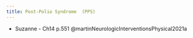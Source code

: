 ```yaml
---
title: Post-Polio Syndrome  (PPS)
---
```


:::{.callout title="Resources"}

- Suzanne - Ch14 p.551 @martinNeurologicInterventionsPhysical2021a 
:::